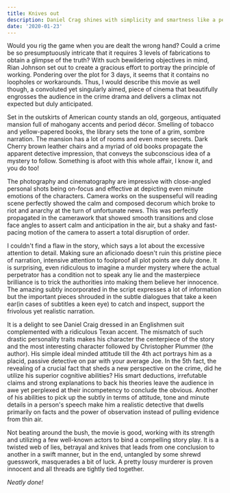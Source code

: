 ```yaml
---
title: Knives out
description: Daniel Crag shines with simplicity and smartness like a perfectly-matched tweed suit and bespoke leather shoes
date: '2020-01-23'
---
```


Would you rig the game when you are dealt the wrong hand? Could a crime be so presumptuously intricate that it requires 3 levels of fabrications to obtain a glimpse of the truth? With such bewildering objectives in mind, Rian Johnson set out to create a gracious effort to portray the principle of working. Pondering over the plot for 3 days, it seems that it contains no loopholes or workarounds. Thus, I would describe this movie as well though, a convoluted yet singularly aimed, piece of cinema that beautifully engrosses the audience in the crime drama and delivers a climax not expected but duly anticipated.

Set in the outskirts of American county stands an old, gorgeous, antiquated mansion full of mahogany accents and period décor. Smelling of tobacco and yellow-papered books, the library sets the tone of a grim, sombre narration. The mansion has a lot of rooms and even more secrets. Dark Cherry brown leather chairs and a myriad of old books propagate the apparent detective impression, that conveys the subconscious idea of a mystery to follow. Something is afoot with this whole affair, I know it, and you do too!

The photography and cinematography are impressive with close-angled personal shots being on-focus and effective at depicting even minute emotions of the characters. Camera works on the suspenseful will reading scene perfectly showed the calm and composed decorum which broke to riot and anarchy at the turn of unfortunate news. This was perfectly propagated in the camerawork that showed smooth transitions and close face angles to assert calm and anticipation in the air, but a shaky and fast-pacing motion of the camera to assert a total disruption of order.

I couldn't find a flaw in the story, which says a lot about the excessive attention to detail. Making sure an aficionado doesn't ruin this pristine piece of narration, intensive attention to foolproof all plot points are duly done. It is surprising, even ridiculous to imagine a murder mystery where the actual perpetrator has a condition not to speak any lie and the masterpiece brilliance is to trick the authorities into making them believe her innocence. The amazing subtly incorporated in the script expresses a lot of information but the important pieces shrouded in the subtle dialogues that take a keen ear(in cases of subtitles a keen eye) to catch and inspect, support the frivolous yet realistic narration.

It is a delight to see Daniel Craig dressed in an Englishmen suit complemented with a ridiculous Texan accent. The mismatch of such drastic personality traits makes his character the centerpiece of the story and the most interesting character followed by Christopher Plummer (the author). His simple ideal minded attitude till the 4th act portrays him as a placid, passive detective on par with your average Joe. In the 5th fact, the revealing of a crucial fact that sheds a new perspective on the crime, did he utilize his superior cognitive abilities? His smart deductions, irrefutable claims and strong explanations to back his theories leave the audience in awe yet perplexed at their incompetency to conclude the obvious. Another of his abilities to pick up the subtly in terms of attitude, tone and minute details in a person's speech make him a realistic detective that dwells primarily on facts and the power of observation instead of pulling evidence from thin air.

Not beating around the bush, the movie is good, working with its strength and utilizing a few well-known actors to bind a compelling story play. It is a twisted web of lies, betrayal and knives that leads from one conclusion to another in a swift manner, but in the end, untangled by some shrewd guesswork, masquerades a bit of luck. A pretty lousy murderer is proven innocent and all threads are tightly tied together.

_Neatly done!_
